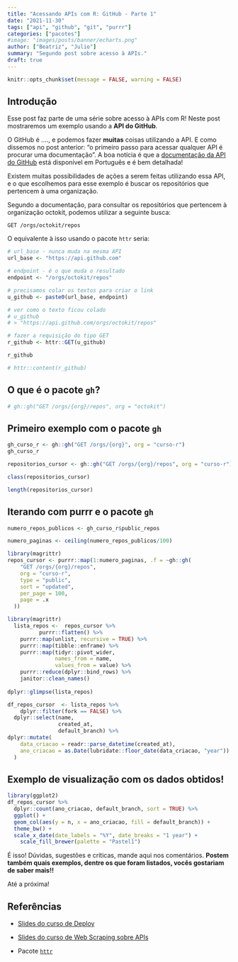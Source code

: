 ```yaml
---
title: "Acessando APIs com R: GitHub - Parte 1"
date: "2021-11-30"
tags: ["api", "github", "git", "purrr"]
categories: ["pacotes"]
#image: "images/posts/banner/echarts.png"
author: ["Beatriz", "Julio"]
summary: "Segundo post sobre acesso à APIs."
draft: true
---
```


```r
knitr::opts_chunk$set(message = FALSE, warning = FALSE)
```

## Introdução

Esse post faz parte de uma série sobre acesso à APIs com R! Neste post mostraremos um exemplo usando a **API do GitHub**.

O GitHub é ...., e podemos fazer **muitas** coisas utilizando a API. E como dissemos no post anterior: "o primeiro passo para acessar qualquer API é procurar uma documentação". A boa notícia é que a [documentação da API do GitHub](https://docs.github.com/pt/rest) está disponível em Português e é bem detalhada!   


Existem muitas possibilidades de ações a serem feitas utilizando essa API, e o que escolhemos para esse exemplo é buscar os repositórios que pertencem à uma organização. 

Segundo a documentação, para consultar os repositórios que pertencem à organização octokit, podemos utilizar a seguinte busca:

```
GET /orgs/octokit/repos
```
O equivalente à isso usando o pacote `httr` seria:

```r
# url_base - nunca muda na mesma API
url_base <- "https://api.github.com"      

# endpoint - é o que muda o resultado
endpoint <- "/orgs/octokit/repos"                 

# precisamos colar os textos para criar o link
u_github <- paste0(url_base, endpoint) 

# ver como o texto ficou colado
# u_github 
# > "https://api.github.com/orgs/octokit/repos"

# fazer a requisição do tipo GET
r_github <- httr::GET(u_github) 

r_github

# httr::content(r_github)
```



## O que é o pacote `gh`?


```r
# gh::gh("GET /orgs/{org}/repos", org = "octokit")
```


## Primeiro exemplo com o pacote `gh`

```r
gh_curso_r <- gh::gh("GET /orgs/{org}", org = "curso-r")
gh_curso_r
```


```r
repositorios_cursor <- gh::gh("GET /orgs/{org}/repos", org = "curso-r")

class(repositorios_cursor)

length(repositorios_cursor)
```


## Iterando com purrr e o pacote `gh`


```r
numero_repos_publicos <- gh_curso_r$public_repos

numero_paginas <- ceiling(numero_repos_publicos/100)
```


```r
library(magrittr)
repos_cursor <- purrr::map(1:numero_paginas, .f = ~gh::gh(
    "GET /orgs/{org}/repos",
    org = "curso-r",
    type = "public",
    sort = "updated",
    per_page = 100,
    page = .x
  ))
```


```r
library(magrittr)
  lista_repos <-  repos_cursor %>%
          purrr::flatten() %>%
    purrr::map(unlist, recursive = TRUE) %>%
    purrr::map(tibble::enframe) %>%
    purrr::map(tidyr::pivot_wider,
               names_from = name,
               values_from = value) %>%
    purrr::reduce(dplyr::bind_rows) %>%
    janitor::clean_names()
  
dplyr::glimpse(lista_repos)  
```


```r
df_repos_cursor  <- lista_repos %>%
    dplyr::filter(fork == FALSE) %>%
  dplyr::select(name,
                created_at,
                default_branch) %>%
dplyr::mutate(
    data_criacao = readr::parse_datetime(created_at),
    ano_criacao = as.Date(lubridate::floor_date(data_criacao, "year"))
  )
```


## Exemplo de visualização com os dados obtidos!

```r
library(ggplot2)
df_repos_cursor %>% 
  dplyr::count(ano_criacao, default_branch, sort = TRUE) %>% 
  ggplot() + 
  geom_col(aes(y = n, x = ano_criacao, fill = default_branch)) + 
  theme_bw() +
  scale_x_date(date_labels = "%Y", date_breaks = "1 year") +
    scale_fill_brewer(palette = "Pastel1")

```


É isso! Dúvidas, sugestões e críticas, mande aqui nos comentários. **Postem também quais exemplos, dentre os que foram listados, vocês gostariam de saber mais!!**

Até a próxima!


## Referências

- [Slides do curso de Deploy](https://curso-r.github.io/main-deploy/docs/index.html#12)

- [Slides do curso de Web Scraping sobre APIs](https://curso-r.github.io/main-web-scraping/slides/02-introducao-ao-ws.html#8)

- Pacote [`httr`](https://cran.r-project.org/web/packages/httr/vignettes/quickstart.html)


